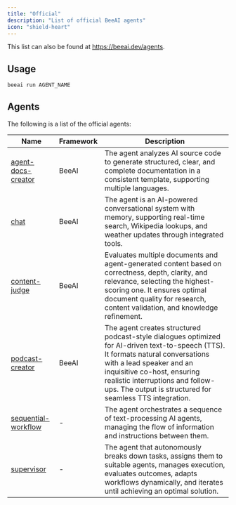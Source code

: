 ```yaml
---
title: "Official"
description: "List of official BeeAI agents"
icon: "shield-heart"
---
```


This list can also be found at https://beeai.dev/agents.

## Usage

```sh
beeai run AGENT_NAME
```

## Agents

The following is a list of the official agents:

| Name                                                                                                                                  | Framework | Description                                                                                                                                                                                                                                                                                 |
| ------------------------------------------------------------------------------------------------------------------------------------- | --------- | ------------------------------------------------------------------------------------------------------------------------------------------------------------------------------------------------------------------------------------------------------------------------------------------- |
| [agent-docs-creator](https://github.com/i-am-bee/beeai/blob/main/agents/official/agent-docs-creator)                                  | BeeAI     | The agent analyzes AI source code to generate structured, clear, and complete documentation in a consistent template, supporting multiple languages.                                                                                                                                        |
| [chat](https://github.com/i-am-bee/beeai/blob/main/agents/official/beeai-framework/src/chat)                                          | BeeAI     | The agent is an AI-powered conversational system with memory, supporting real-time search, Wikipedia lookups, and weather updates through integrated tools.                                                                                                                                 |
| [content-judge](https://github.com/i-am-bee/beeai/blob/main/agents/official/beeai-framework/src/content-judge)                        | BeeAI     | Evaluates multiple documents and agent-generated content based on correctness, depth, clarity, and relevance, selecting the highest-scoring one. It ensures optimal document quality for research, content validation, and knowledge refinement.                                            |
| [podcast-creator](https://github.com/i-am-bee/beeai/blob/main/agents/official/beeai-framework/src/podcast-creator)                    | BeeAI     | The agent creates structured podcast-style dialogues optimized for AI-driven text-to-speech (TTS). It formats natural conversations with a lead speaker and an inquisitive co-host, ensuring realistic interruptions and follow-ups. The output is structured for seamless TTS integration. |
| [sequential-workflow](https://github.com/i-am-bee/beeai/tree/main/agents/official/composition/src/composition/sequential_workflow.py) | -         | The agent orchestrates a sequence of text-processing AI agents, managing the flow of information and instructions between them.                                                                                                                                                             |
| [supervisor](https://github.com/i-am-bee/beeai/blob/main/agents/official/beeai-supervisor/src/supervisor/supervisor.ts)               | -         | The agent that autonomously breaks down tasks, assigns them to suitable agents, manages execution, evaluates outcomes, adapts workflows dynamically, and iterates until achieving an optimal solution.                                                                                      |
